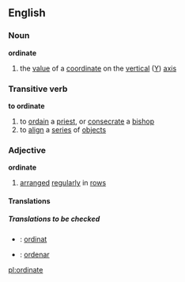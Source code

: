 ==English==
===Noun===
'''ordinate'''
#{{mathematics}} the [[value]] of a [[coordinate]] on the [[vertical]] ([[Y]]) [[axis]]
===Transitive verb===
'''to ordinate'''
# to [[ordain]] a [[priest]], or [[consecrate]] a [[bishop]]
# to [[align]] a [[series]] of [[object]]s
===Adjective===
'''ordinate'''
# [[arranged]] [[regularly]] in [[row]]s

====Translations====
=====Translations to be checked=====
*{{ttbc|Indonesian}}: [[ordinat]]
*{{ttbc|Spanish}}: [[ordenar]]

[[pl:ordinate]]